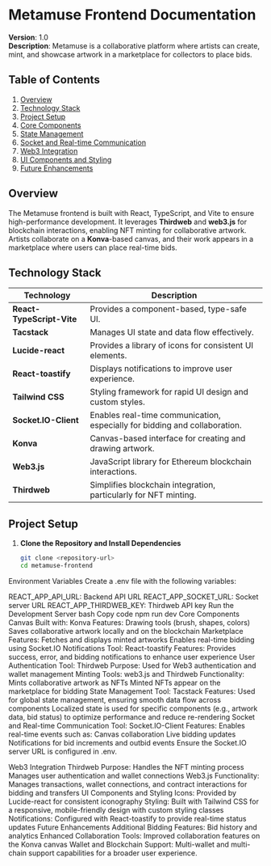 # Metamuse Frontend Documentation

**Version**: 1.0  
**Description**: Metamuse is a collaborative platform where artists can create, mint, and showcase artwork in a marketplace for collectors to place bids.

## Table of Contents
1. [Overview](#overview)
2. [Technology Stack](#technology-stack)
3. [Project Setup](#project-setup)
4. [Core Components](#core-components)
5. [State Management](#state-management)
6. [Socket and Real-time Communication](#socket-and-real-time-communication)
7. [Web3 Integration](#web3-integration)
8. [UI Components and Styling](#ui-components-and-styling)
9. [Future Enhancements](#future-enhancements)

## Overview

The Metamuse frontend is built with React, TypeScript, and Vite to ensure high-performance development. It leverages **Thirdweb** and **web3.js** for blockchain interactions, enabling NFT minting for collaborative artwork. Artists collaborate on a **Konva**-based canvas, and their work appears in a marketplace where users can place real-time bids.

## Technology Stack

| Technology             | Description                                                                           |
| ---------------------- | ------------------------------------------------------------------------------------- |
| **React-TypeScript-Vite** | Provides a component-based, type-safe UI.                                          |
| **Tacstack**           | Manages UI state and data flow effectively.                                           |
| **Lucide-react**       | Provides a library of icons for consistent UI elements.                               |
| **React-toastify**     | Displays notifications to improve user experience.                                    |
| **Tailwind CSS**       | Styling framework for rapid UI design and custom styles.                              |
| **Socket.IO-Client**   | Enables real-time communication, especially for bidding and collaboration.            |
| **Konva**              | Canvas-based interface for creating and drawing artwork.                              |
| **Web3.js**            | JavaScript library for Ethereum blockchain interactions.                              |
| **Thirdweb**           | Simplifies blockchain integration, particularly for NFT minting.                     |

## Project Setup

1. **Clone the Repository and Install Dependencies**
   ```bash
   git clone <repository-url>
   cd metamuse-frontend


Environment Variables
Create a .env file with the following variables:

REACT_APP_API_URL: Backend API URL
REACT_APP_SOCKET_URL: Socket server URL
REACT_APP_THIRDWEB_KEY: Thirdweb API key
Run the Development Server
bash
Copy code
npm run dev
Core Components
Canvas
Built with: Konva
Features:
Drawing tools (brush, shapes, colors)
Saves collaborative artwork locally and on the blockchain
Marketplace
Features:
Fetches and displays minted artworks
Enables real-time bidding using Socket.IO
Notifications
Tool: React-toastify
Features:
Provides success, error, and bidding notifications to enhance user experience
User Authentication
Tool: Thirdweb
Purpose: Used for Web3 authentication and wallet management
Minting
Tools: web3.js and Thirdweb
Functionality:
Mints collaborative artwork as NFTs
Minted NFTs appear on the marketplace for bidding
State Management
Tool: Tacstack
Features:
Used for global state management, ensuring smooth data flow across components
Localized state is used for specific components (e.g., artwork data, bid status) to optimize performance and reduce re-rendering
Socket and Real-time Communication
Tool: Socket.IO-Client
Features:
Enables real-time events such as:
Canvas collaboration
Live bidding updates
Notifications for bid increments and outbid events
Ensure the Socket.IO server URL is configured in .env.

Web3 Integration
Thirdweb
Purpose:
Handles the NFT minting process
Manages user authentication and wallet connections
Web3.js
Functionality:
Manages transactions, wallet connections, and contract interactions for bidding and transfers
UI Components and Styling
Icons: Provided by Lucide-react for consistent iconography
Styling: Built with Tailwind CSS for a responsive, mobile-friendly design with custom styling classes
Notifications: Configured with React-toastify to provide real-time status updates
Future Enhancements
Additional Bidding Features:
Bid history and analytics
Enhanced Collaboration Tools:
Improved collaboration features on the Konva canvas
Wallet and Blockchain Support:
Multi-wallet and multi-chain support capabilities for a broader user experience.

